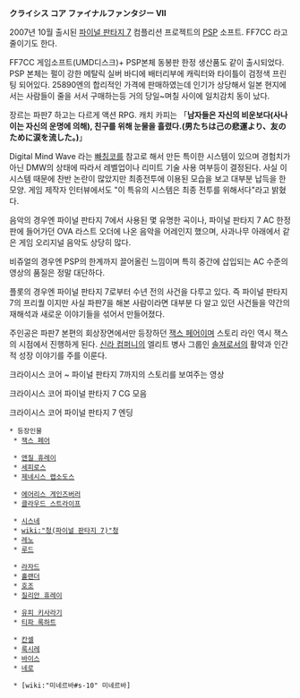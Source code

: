 '''クライシス コア ファイナルファンタジー VII'''

2007년 10월 출시된 [[파이널 판타지 7]] 컴플리션 프로젝트의 [[PSP]] 소프트. FF7CC 라고 줄이기도 한다. 

FF7CC 게임소프트(UMD디스크)+ PSP본체 동봉판 한정 생산품도 같이 출시되었다. PSP 본체는 펄이 강한 메탈릭 실버 바디에 배터리부에 캐릭터와 타이틀이 검정색 프린팅 되어있다. 25890엔의 합리적인 가격에 판매하였는데 인기가 상당해서 일본 현지에서는 사람들이 줄을 서서 구매하는등 거의 당일~며칠 사이에 일치감치 동이 났다.


장르는 파판7 하고는 다르게 액션 RPG. 캐치 카피는 「'''남자들은 자신의 비운보다(사나이는 자신의 운명에 의해), 친구를 위해 눈물을 흘렸다.(男たちは己の悲運より、友のために涙を流した。)'''」

Digital Mind Wave 라는 [[빠칭코]]를 참고로 해서 만든 특이한 시스템이 있으며 경험치가 아닌 DMW의 상태에 따라서 레벨업이나 리미트 기술 사용 여부등이 결정된다. 사실 이 시스템 때문에 찬반 논란이 많았지만 최종전투에 이용된 모습을 보고 대부분 납득을 한 모양. 게임 제작자 인터뷰에서도 "이 특유의 시스템은 최종 전투를 위해서다"라고 밝혔다.

음악의 경우엔 파이널 판타지 7에서 사용된 몇 유명한 곡이나, 파이널 판타지 7 AC 한정판에 들어가던 OVA 라스트 오더에 나온 음악을 어레인지 했으며, 사과나무 아래에서 같은 게임 오리지널 음악도 상당히 많다.

비쥬얼의 경우엔 PSP의 한계까지 끌어올린 느낌이며 특히 중간에 삽입되는 AC 수준의 영상의 품질은 정말 대단하다.

플롯의 경우엔 파이널 판타지 7로부터 수년 전의 사건을 다루고 있다. 즉 파이널 판타지 7의 프리퀄 이지만 사실 파판7을 해본 사람이라면 대부분 다 알고 있던 사건들을 약간의 재해석과 새로운 이야기들을 섞어서 만들어졌다.

주인공은 파판7 본편의 회상장면에서만 등장하던 [[잭스 페어]]이며 스토리 라인 역시 잭스의 시점에서 진행하게 된다. [[신라 컴퍼니]]의 엘리트 병사 그룹인 [[솔져]]로서의 활약과 인간적 성장 이야기를 주를 이룬다.

{{{#!html
<iframe width="560" height="315" src="//www.youtube.com/embed/g5fNU3wB6ZY" frameborder="0" allowfullscreen></iframe>
}}}
크라이시스 코어 ~ 파이널 판타지 7까지의 스토리를 보여주는 영상

{{{#!html
<iframe width="560" height="315" src="//www.youtube.com/embed/SkE5LTd_UCA" frameborder="0" allowfullscreen></iframe>
}}}
크라이시스 코어 파이널 판타지 7 CG 모음

{{{#!html
<iframe width="560" height="315" src="//www.youtube.com/embed/zHAdlqxWrLQ" frameborder="0" allowfullscreen></iframe>
}}}
크라이시스 코어 파이널 판타지 7 엔딩

 * 등장인물
  * [[잭스 페어]]

  * [[앤질 휴레이]]
  * [[세피로스]]
  * [[제네시스 랩소도스]]

  * [[에어리스 게인즈버러]]
  * [[클라우드 스트라이프]]

  * [[시스네]]
  * [[wiki:"청(파이널 판타지 7)"청]]
  * [[레노]]
  * [[루드]]

  * [[라자드]]
  * [[홀랜더]]
  * [[호조]]
  * [[질리안 휴레이]]

  * [[유피 키사라기]]
  * [[티파 록하트]]

  * [[칸셀]]
  * [[룩시레]]
  * [[바이스]]
  * [[네로]]

  * [wiki:"미네르바#s-10" 미네르바]


